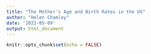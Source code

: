 ```yaml
---
title: "The Mother's Age and Birth Rates in the US"
author: "Helen Chamley"
date: '2022-05-09'
output: html_document
---
```


```r
knitr::opts_chunk$set(echo = FALSE)
```


